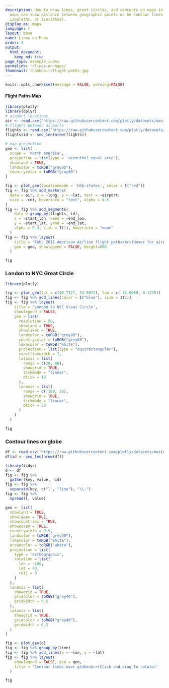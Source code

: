 ```yaml
---
description: How to draw lines, great circles, and contours on maps in R. Lines on
  maps can show distance between geographic points or be contour lines (isolines,
  isopleths, or isarithms).
display_as: maps
language: r
layout: base
name: Lines on Maps
order: 4
output:
  html_document:
    keep_md: true
page_type: example_index
permalink: r/lines-on-maps/
thumbnail: thumbnail/flight-paths.jpg
---
```


```r
knitr::opts_chunk$set(message = FALSE, warning=FALSE)
```
#### Flight Paths Map

```r
library(plotly)
library(dplyr)
# airport locations
air <- read.csv('https://raw.githubusercontent.com/plotly/datasets/master/2011_february_us_airport_traffic.csv')
# flights between airports
flights <- read.csv('https://raw.githubusercontent.com/plotly/datasets/master/2011_february_aa_flight_paths.csv')
flights$id <- seq_len(nrow(flights))

# map projection
geo <- list(
  scope = 'north america',
  projection = list(type = 'azimuthal equal area'),
  showland = TRUE,
  landcolor = toRGB("gray95"),
  countrycolor = toRGB("gray80")
)

fig <- plot_geo(locationmode = 'USA-states', color = I("red"))
fig <- fig %>% add_markers(
  data = air, x = ~long, y = ~lat, text = ~airport,
  size = ~cnt, hoverinfo = "text", alpha = 0.5
)
fig <- fig %>% add_segments(
    data = group_by(flights, id),
    x = ~start_lon, xend = ~end_lon,
    y = ~start_lat, yend = ~end_lat,
    alpha = 0.3, size = I(1), hoverinfo = "none"
  )
fig <- fig %>% layout(
    title = 'Feb. 2011 American Airline flight paths<br>(Hover for airport names)',
    geo = geo, showlegend = FALSE, height=800
  )

fig
```

### London to NYC Great Circle

```r
library(plotly)

fig <- plot_geo(lat = c(40.7127, 51.5072), lon = c(-74.0059, 0.1275))
fig <- fig %>% add_lines(color = I("blue"), size = I(2))
fig <- fig %>% layout(
    title = 'London to NYC Great Circle',
    showlegend = FALSE,
    geo = list(
      resolution = 50,
      showland = TRUE,
      showlakes = TRUE,
      landcolor = toRGB("grey80"),
      countrycolor = toRGB("grey80"),
      lakecolor = toRGB("white"),
      projection = list(type = "equirectangular"),
      coastlinewidth = 2,
      lataxis = list(
        range = c(20, 60),
        showgrid = TRUE,
        tickmode = "linear",
        dtick = 10
      ),
      lonaxis = list(
        range = c(-100, 20),
        showgrid = TRUE,
        tickmode = "linear",
        dtick = 20
      )
    )
  )

fig
```

### Contour lines on globe

```r
df <- read.csv('https://raw.githubusercontent.com/plotly/datasets/master/globe_contours.csv')
df$id <- seq_len(nrow(df))

library(tidyr)
d <- df 
fig <- fig %>%
  gather(key, value, -id) 
fig <- fig %>%
  separate(key, c("l", "line"), "\\.") 
fig <- fig %>%
  spread(l, value)

geo <- list(
  showland = TRUE,
  showlakes = TRUE,
  showcountries = TRUE,
  showocean = TRUE,
  countrywidth = 0.5,
  landcolor = toRGB("grey90"),
  lakecolor = toRGB("white"),
  oceancolor = toRGB("white"),
  projection = list(
    type = 'orthographic',
    rotation = list(
      lon = -100,
      lat = 40,
      roll = 0
    )
  ),
  lonaxis = list(
    showgrid = TRUE,
    gridcolor = toRGB("gray40"),
    gridwidth = 0.5
  ),
  lataxis = list(
    showgrid = TRUE,
    gridcolor = toRGB("gray40"),
    gridwidth = 0.5
  )
)

fig <- plot_geo(d)
fig <- fig %>% group_by(line)
fig <- fig %>% add_lines(x = ~lon, y = ~lat)
fig <- fig %>% layout(
    showlegend = FALSE, geo = geo,
    title = 'Contour lines over globe<br>(Click and drag to rotate)'
  )

fig
```